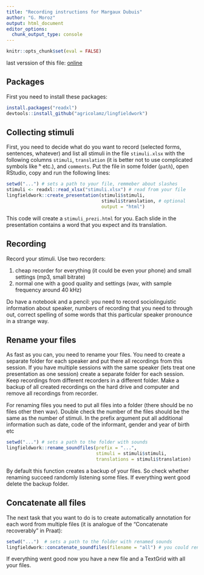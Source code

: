 ```yaml
---
title: "Recording instructions for Margaux Dubuis"
author: "G. Moroz"
output: html_document
editor_options: 
  chunk_output_type: console
---
```


```r
knitr::opts_chunk$set(eval = FALSE)
```

last verssion of this file: [online](https://agricolamz.github.io/2019.06.27_Dubui_recording_instructions/Dubui_recording_instructions.html)

## Packages

First you need to install these packages:

```r
install.packages("readxl")
devtools::install_github("agricolamz/lingfieldwork")
```

## Collecting stimuli

First, you need to decide what do you want to record (selected forms, sentences, whatever) and list all stimuli in the file `stimuli.xlsx` with the following columns `stimuli`, `translation` (it is better not to use complicated symbols like ʰ etc.), and `comments`. Put the file in some folder (`path`), open RStudio, copy and run the following lines:

```r
setwd("...") # sets a path to your file, remmeber about slashes
stimuli <- readxl::read_xlsx("stimuli.xlsx") # read from your file
lingfieldwork::create_presentation(stimuli$stimuli, 
                                   stimuli$translation, # optional
                                   output = "html")
```

This code will create a `stimuli_prezi.html` for you. Each slide in the presentation contains a word that you expect and its translation.

## Recording
Record your stimuli. Use two recorders:

1) cheap recorder for everything (it could be even your phone) and small settings (mp3, small bitrate)
2) normal one with a good quality and settings (wav, with sample frequency around 40 kHz)

Do have a notebook and a pencil: you need to record sociolinguistic information about speaker, numbers of recording that you need to through out, correct spelling of some words that this particular speaker pronounce in a strange way.

## Rename your files
As fast as you can, you need to rename your files. You need to create a separate folder for each speaker and put there all recordings from this session. If you have multiple sessions with the same speaker (lets treat one presentation as one session) create a separate folder for each session. Keep recordings from different recorders in a different folder.  Make a backup of all created recordings on the hard drive and computer and remove all recordings from recorder.

For renaming files you need to put all files into a folder (there should be no files other then wav). Double check the number of the files should be the same as the number of stimuli. In the prefix argument put all additional information such as date, code of the informant, gender and year of birth etc

```r
setwd("...") # sets a path to the folder with sounds
lingfieldwork::rename_soundfiles(prefix = "...",
                                 stimuli = stimuli$stimuli,
                                 translations = stimuli$translation)
```

By default this function creates a backup of your files. So check whether renaming succeed randomly listening some files. If everything went good delete the backup folder.

## Concatenate all files

The next task that you want to do is to create automatically annotation for each word from multiple files (it is analogue of the "Concatenate recoverably" in Praat):

```r
setwd("...")  # sets a path to the folder with renamed sounds
lingfieldwork::concatenate_soundfiles(filename = "all") # you could rename it with speakere code or something
```

If everything went good now you have a new file and a TextGrid with all your files.
